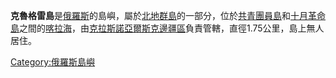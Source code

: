 '''克魯格雷島'''是[[俄羅斯|俄羅斯]]的島嶼，屬於[[北地群島|北地群島]]的一部分，位於[[共青團員島|共青團員島]]和[[十月革命島|十月革命島]]之間的[[喀拉海|喀拉海]]，由[[克拉斯諾亞爾斯克邊疆區|克拉斯諾亞爾斯克邊疆區]]負責管轄，直徑1.75公里，島上無人居住。

{{Russia-geo-stub}}
[[Category:俄羅斯島嶼|Category:俄羅斯島嶼]]